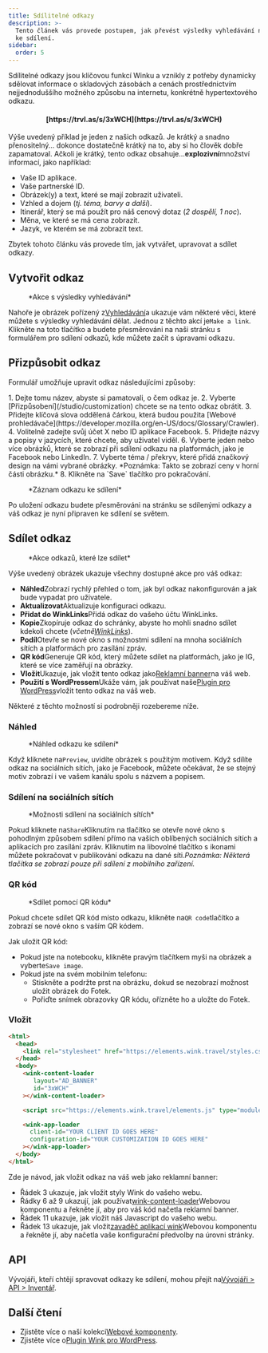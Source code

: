 ```yaml
---
title: Sdílitelné odkazy
description: >-
  Tento článek vás provede postupem, jak převést výsledky vyhledávání na odkazy
  ke sdílení.
sidebar:
  order: 5
---
```


Sdílitelné odkazy jsou klíčovou funkcí Winku a vznikly z potřeby dynamicky sdělovat informace o skladových zásobách a cenách prostřednictvím nejjednoduššího možného způsobu na internetu, konkrétně hypertextového odkazu.

<h4 align="center">[https://trvl.as/s/3xWCH](https://trvl.as/s/3xWCH)</h4>


Výše uvedený příklad je jeden z našich odkazů. Je krátký a snadno přenositelný... dokonce dostatečně krátký na to, aby si ho člověk dobře zapamatoval. Ačkoli je krátký, tento odkaz obsahuje...**explozivní**množství informací, jako například:

* Vaše ID aplikace.
* Vaše partnerské ID.
* Obrázek(y) a text, které se mají zobrazit uživateli.
* Vzhled a dojem (*tj. téma, barvy a další*).
* Itinerář, který se má použít pro náš cenový dotaz (*2 dospělí, 1 noc*).
* Měna, ve které se má cena zobrazit.
* Jazyk, ve kterém se má zobrazit text.

Zbytek tohoto článku vás provede tím, jak vytvářet, upravovat a sdílet odkazy.

## Vytvořit odkaz

<figure>
  <CloudinaryImage width="350" height="238" resize="scale" quality="best" alt="Akce" src="academy/inventory-actions" errorImage="noimage_opaque_nyrtl0.png" />

  <figcaption>*Akce s výsledky vyhledávání*</figcaption>
</figure>


Nahoře je obrázek pořízený z[Vyhledávání](/studio/search)a ukazuje vám některé věci, které můžete s výsledky vyhledávání dělat. Jednou z těchto akcí je`Make a link`.
Klikněte na toto tlačítko a budete přesměrováni na naši stránku s formulářem pro sdílení odkazů, kde můžete začít s úpravami odkazu.

## Přizpůsobit odkaz

Formulář umožňuje upravit odkaz následujícími způsoby:

<Steps>
  1. Dejte tomu název, abyste si pamatovali, o čem odkaz je.
  2. Vyberte [Přizpůsobení](/studio/customization) chcete se na tento odkaz obrátit.
  3. Přidejte klíčová slova oddělená čárkou, která budou použita [Webové prohledávače](https://developer.mozilla.org/en-US/docs/Glossary/Crawler).
  4. Volitelně zadejte svůj účet X nebo ID aplikace Facebook.
  5. Přidejte názvy a popisy v jazycích, které chcete, aby uživatel viděl.
  6. Vyberte jeden nebo více obrázků, které se zobrazí při sdílení odkazu na platformách, jako je Facebook nebo LinkedIn.
  7. Vyberte téma / překryv, které přidá značkový design na vámi vybrané obrázky. *Poznámka: Takto se zobrazí ceny v horní části obrázku.*
  8. Klikněte na `Save` tlačítko pro pokračování.
</Steps>


<figure>
  <CloudinaryImage width="350" height="641" resize="scale" quality="best" alt="Odkaz ke sdílení" src="academy/shareable-link" errorImage="noimage_opaque_nyrtl0.png" />

  <figcaption>*Záznam odkazu ke sdílení*</figcaption>
</figure>


Po uložení odkazu budete přesměrováni na stránku se sdílenými odkazy a váš odkaz je nyní připraven ke sdílení se světem.

## Sdílet odkaz

<figure>
  <CloudinaryImage width="350" height="641" resize="scale" quality="best" alt="Akce" src="academy/shareable-link-actions" errorImage="noimage_opaque_nyrtl0.png" />

  <figcaption>*Akce odkazů, které lze sdílet*</figcaption>
</figure>


Výše uvedený obrázek ukazuje všechny dostupné akce pro váš odkaz:

* **Náhled**Zobrazí rychlý přehled o tom, jak byl odkaz nakonfigurován a jak bude vypadat pro uživatele.
* **Aktualizovat**Aktualizuje konfiguraci odkazu.
* **Přidat do WinkLinks**Přidá odkaz do vašeho účtu WinkLinks.
* **Kopie**Zkopíruje odkaz do schránky, abyste ho mohli snadno sdílet kdekoli chcete (*včetně[WinkLinks](/link-manager/wink-links)*).
* **Podíl**Otevře se nové okno s možnostmi sdílení na mnoha sociálních sítích a platformách pro zasílání zpráv.
* **QR kód**Generuje QR kód, který můžete sdílet na platformách, jako je IG, které se více zaměřují na obrázky.
* **Vložit**Ukazuje, jak vložit tento odkaz jako[Reklamní banner](/developers/web-components/#content-loader)na váš web.
* **Použití s ​​WordPressem**Ukáže vám, jak používat naše[Plugin pro WordPress](/developers/wordpress)vložit tento odkaz na váš web.

Některé z těchto možností si podrobněji rozebereme níže.

### Náhled

<figure>
  <CloudinaryImage width="700" height="373" resize="scale" quality="best" alt="Náhled" src="academy/shareable-link-preview" errorImage="noimage_opaque_nyrtl0.png" />

  <figcaption>*Náhled odkazu ke sdílení*</figcaption>
</figure>


Když kliknete na`Preview`, uvidíte obrázek s použitým motivem. Když sdílíte odkaz na sociálních sítích, jako je Facebook, můžete očekávat, že se stejný motiv zobrazí i ve vašem kanálu spolu s názvem a popisem.

### Sdílení na sociálních sítích

<figure>
  <CloudinaryImage width="350" height="231" resize="scale" quality="best" alt="Sdílení na sociálních sítích" src="academy/shareable-link-share" errorImage="noimage_opaque_nyrtl0.png" />

  <figcaption>*Možnosti sdílení na sociálních sítích*</figcaption>
</figure>


Pokud kliknete na`Share`Kliknutím na tlačítko se otevře nové okno s pohodlným způsobem sdílení přímo na vašich oblíbených sociálních sítích a aplikacích pro zasílání zpráv.
Kliknutím na libovolné tlačítko s ikonami můžete pokračovat v publikování odkazu na dané síti.*Poznámka: Některá tlačítka se zobrazí pouze při sdílení z mobilního zařízení.*

### QR kód

<figure>
  <CloudinaryImage width="350" height="440" resize="scale" quality="best" alt="Sdílení na sociálních sítích" src="academy/shareable-link-qr-code" errorImage="noimage_opaque_nyrtl0.png" />

  <figcaption>*Sdílet pomocí QR kódu*</figcaption>
</figure>


Pokud chcete sdílet QR kód místo odkazu, klikněte na`QR code`tlačítko a zobrazí se nové okno s vaším QR kódem.

Jak uložit QR kód:

* Pokud jste na notebooku, klikněte pravým tlačítkem myši na obrázek a vyberte`Save image`.
* Pokud jste na svém mobilním telefonu:
  * Stiskněte a podržte prst na obrázku, dokud se nezobrazí možnost uložit obrázek do Fotek.
  * Pořiďte snímek obrazovky QR kódu, ořízněte ho a uložte do Fotek.

### Vložit

```html {3, 6-9, 11, 13-16}
<html>
  <head>
    <link rel="stylesheet" href="https://elements.wink.travel/styles.css"></link>
  </head>
  <body>
    <wink-content-loader
       layout="AD_BANNER"
       id="3xWCH"
    ></wink-content-loader>

    <script src="https://elements.wink.travel/elements.js" type="module" defer></script>

    <wink-app-loader
      client-id="YOUR CLIENT ID GOES HERE"
      configuration-id="YOUR CUSTOMIZATION ID GOES HERE"
    ></wink-app-loader>
  </body>
</html>
```

Zde je návod, jak vložit odkaz na váš web jako reklamní banner:

* Řádek 3 ukazuje, jak vložit styly Wink do vašeho webu.
* Řádky 6 až 9 ukazují, jak používat[wink-content-loader](/developers/web-components/#content-loader)Webovou komponentu a řekněte jí, aby pro váš kód načetla reklamní banner.
* Řádek 11 ukazuje, jak vložit náš Javascript do vašeho webu.
* Řádek 13 ukazuje, jak vložit[zavaděč aplikací wink](/developers/web-components/#application-loader)Webovou komponentu a řekněte jí, aby načetla vaše konfigurační předvolby na úrovni stránky.

## API

Vývojáři, kteří chtějí spravovat odkazy ke sdílení, mohou přejít na[Vývojáři > API > Inventář](/developers/apis/#inventory-api).

## Další čtení

* Zjistěte více o naší kolekci[Webové komponenty](/developers/web-components).
* Zjistěte více o[Plugin Wink pro WordPress](/developers/wordpress).

